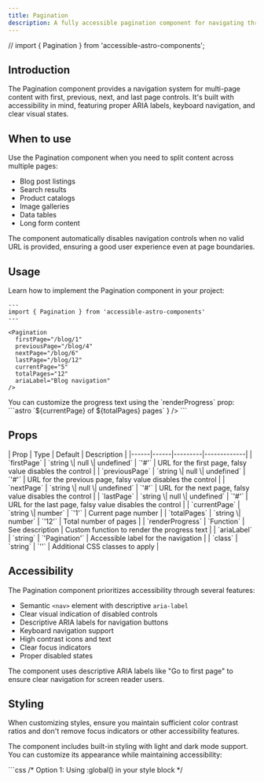```yaml
---
title: Pagination
description: A fully accessible pagination component for navigating through multi-page content with proper ARIA labels and keyboard support.
---
```


// import { Pagination } from 'accessible-astro-components';

## Introduction

The Pagination component provides a navigation system for multi-page content with first, previous, next, and last page controls. It's built with accessibility in mind, featuring proper ARIA labels, keyboard navigation, and clear visual states.

## When to use

Use the Pagination component when you need to split content across multiple pages:

- Blog post listings
- Search results
- Product catalogs
- Image galleries
- Data tables
- Long form content

<Aside type="tip" title="Progressive enhancement">
  The component automatically disables navigation controls when no valid URL is provided, ensuring a good user experience even at page boundaries.
</Aside>

## Usage

Learn how to implement the Pagination component in your project:

```astro
---
import { Pagination } from 'accessible-astro-components'
---

<Pagination 
  firstPage="/blog/1"
  previousPage="/blog/4"
  nextPage="/blog/6"
  lastPage="/blog/12"
  currentPage="5"
  totalPages="12"
  ariaLabel="Blog navigation"
/>
```

<Aside type="note" title="Custom progress text">
  You can customize the progress text using the `renderProgress` prop:
  ```astro
  <Pagination
    renderProgress={({ currentPage, totalPages }) => 
      `${currentPage} of ${totalPages} pages`
    }
  />
  ```
</Aside>

## Props

<div class="props-wrapper">
| Prop | Type | Default | Description |
|------|------|---------|-------------|
| `firstPage` | `string \| null \| undefined` | `'#'` | URL for the first page, falsy value disables the control |
| `previousPage` | `string \| null \| undefined` | `'#'` | URL for the previous page, falsy value disables the control |
| `nextPage` | `string \| null \| undefined` | `'#'` | URL for the next page, falsy value disables the control |
| `lastPage` | `string \| null \| undefined` | `'#'` | URL for the last page, falsy value disables the control |
| `currentPage` | `string \| number` | `'1'` | Current page number |
| `totalPages` | `string \| number` | `'12'` | Total number of pages |
| `renderProgress` | `Function` | See description | Custom function to render the progress text |
| `ariaLabel` | `string` | `'Pagination'` | Accessible label for the navigation |
| `class` | `string` | `''` | Additional CSS classes to apply |
</div>

## Accessibility

The Pagination component prioritizes accessibility through several features:

- Semantic `<nav>` element with descriptive `aria-label`
- Clear visual indication of disabled controls
- Descriptive ARIA labels for navigation buttons
- Keyboard navigation support
- High contrast icons and text
- Clear focus indicators
- Proper disabled states

<Aside type="tip" title="Screen readers">
  The component uses descriptive ARIA labels like "Go to first page" to ensure clear navigation for screen reader users.
</Aside>

## Styling

<Aside type="caution" title="Maintain accessibility">
  When customizing styles, ensure you maintain sufficient color contrast ratios and don't remove focus indicators or other accessibility features.
</Aside>

The component includes built-in styling with light and dark mode support. You can customize its appearance while maintaining accessibility:

<Tabs>
  <TabItem label="Custom CSS">
    ```css
    /* Option 1: Using :global() in your style block */
    <style>
      :global(.pagination .list) {
        display: flex;
        align-items: center;
        gap: 1rem;
      }

      :global(.pagination a),
      :global(.pagination .disabled) {
        display: flex;
        place-items: center;
        inline-size: 2rem;
        block-size: 2rem;
        border: 2px solid;
        border-radius: 0.25rem;
      }

      :global(.pagination a) {
        border-color: light-dark(hsl(204 8% 40%), hsl(215 25% 65%));
      }
    </style>

    /* Option 2: Using is:global on the style tag */
    <style is:global>
      .pagination .list {
        display: flex;
        align-items: center;
        gap: 1rem;
      }

      .pagination a,
      .pagination .disabled {
        display: flex;
        place-items: center;
        inline-size: 2rem;
        block-size: 2rem;
        border: 2px solid;
        border-radius: 0.25rem;
      }

      .pagination a {
        border-color: light-dark(hsl(204 8% 40%), hsl(215 25% 65%));
      }
    </style>
    ```
  </TabItem>
  <TabItem label="Tailwind Classes">
    ```astro
    <Pagination 
      class="rounded-lg shadow-md"
    />
    ```
  </TabItem>
</Tabs>

<Aside type="note" title="Style scoping">
  Astro components use scoped styles by default. To override component styles, you'll need to use either `:global()` selectors or the `is:global` directive on your style tag.
</Aside>

## Interactive example

See the Pagination component in action with this practical example:

<div class="not-content">
  <Pagination 
    firstPage="#first"
    previousPage="#prev"
    nextPage="#next"
    lastPage="#last"
    currentPage="5"
    totalPages="12"
  />
</div>
